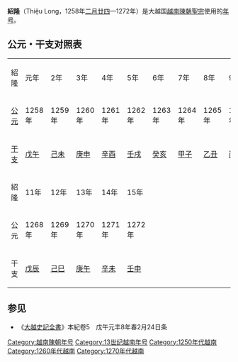 {{Eranamebox|年号=紹隆
|起讫时间= 1258年[[二月廿四|二月廿四]]—1272年
|政权= [[越南陳朝|越南陳朝]]
|帝王=聖宗[[陳晃|陳晃]]
|历时= 15年
|timeline=
|说明=
}}
'''紹隆'''（Thiệu Long，1258年[[二月廿四|二月廿四]]—1272年）是大越国[[越南|越南]][[陳朝|陳朝]][[陳聖宗|聖宗]]使用的[[年号|年号]]。

==公元・干支对照表==
{| class="wikitable" style="background-color:#ffffff;text-align:center"
|- style="background-color:#cccccc;font-weight:bold"
|紹隆||元年||2年||3年||4年||5年||6年||7年||8年||9年||10年
|-
|[[公元|公元]]||1258年||1259年||1260年||1261年||1262年||1263年||1264年||1265年||1266年||1267年
|- 
|[[干支|干支]]||[[戊午|戊午]]||[[己未|己未]]||[[庚申|庚申]]||[[辛酉|辛酉]]||[[壬戌|壬戌]]||[[癸亥|癸亥]]||[[甲子|甲子]]||[[乙丑|乙丑]]||[[丙寅|丙寅]]||[[丁卯|丁卯]]
|- style="background-color:#cccccc;font-weight:bold"
|紹隆||11年||12年||13年||14年||15年
|-
|公元||1268年||1269年||1270年||1271年||1272年
|-
|干支||[[戊辰|戊辰]]||[[己巳|己巳]]||[[庚午|庚午]]||[[辛未|辛未]]||[[壬申|壬申]]
|}

==参见==
*《[[大越史記全書|大越史記全書]]》本紀卷5　戊午元丰8年春2月24日条

{{年号|[[元丰_(陈太宗)|元丰]]|[[越南年号索引|越南陳朝年号]]|[[宝符|宝符]]}}
{{越南年號}}
[[Category:越南陳朝年号|Category:越南陳朝年号]]
[[Category:13世纪越南年号|Category:13世纪越南年号]]
[[Category:1250年代越南|Category:1250年代越南]]
[[Category:1260年代越南|Category:1260年代越南]]
[[Category:1270年代越南|Category:1270年代越南]]
